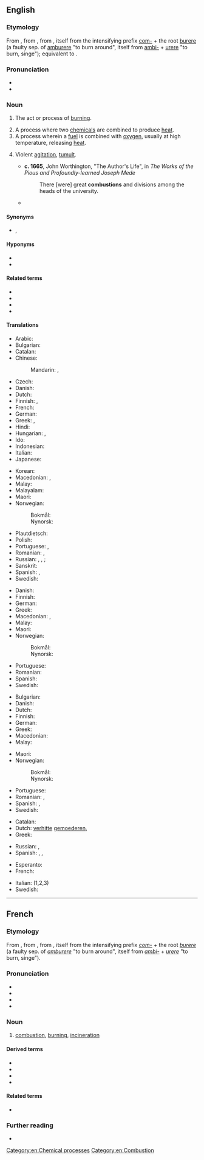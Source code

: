 {{also|combustión}}
==English==
{{wikipedia}}

===Etymology===
From {{uder|en|fro|combustion}}, from {{der|en|la|combustio}}, from {{m|la|comburere||to burn}}, itself from the intensifying prefix [[com-]] + the root [[burere]] (a faulty sep. of [[amburere]] "to burn around", itself from [[ambi-]] + [[urere]] "to burn, singe"); equivalent to {{suffix|en|combust|ion|nocat=1}}.

===Pronunciation===
* {{IPA|en|/kəmˈbʌs.t͡ʃən/}}
* {{audio|en|en-us-combustion.ogg|Audio (US)}}

===Noun===
{{en-noun|~}}

# {{lb|en|chemistry}} The act or process of [[burn]]ing.
# A process where two [[chemical]]s are combined to produce [[heat]].
# A process wherein a [[fuel]] is combined with [[oxygen]], usually at high temperature, releasing [[heat]].
# {{lb|en|figuratively}} Violent [[agitation]], [[tumult]].
#* '''c. 1665''', John Worthington, "The Author's Life", in ''The Works of the Pious and Profoundly-learned Joseph Mede''
#*: There [were] great '''combustions''' and divisions among the heads of the university.
#* {{RQ:Dryden Aureng-zebe|passage=But say from whence this new '''combustion''' springs.}}

====Synonyms====
* {{sense|act or process of burning}} {{l|en|incineration}}, {{l|en|cremation}}

====Hyponyms====
* {{l|en|deflagration}}
* {{l|en|detonation}}

====Related terms====
* {{l|en|combustible}}
* {{l|en|combustive}}
* {{l|en|combustor}}
* {{l|en|spontaneous combustion}}

====Translations====
{{trans-top|the act or process of burning}}
* Arabic: {{t|ar|اِحْتِرَاق|m}}
* Bulgarian: {{t|bg|горене|n}}
* Catalan: {{t+|ca|combustió|f}}
* Chinese:
*: Mandarin: {{t+|cmn|燃燒|sc=Hani}}, {{t+|cmn|燃烧|tr=ránshāo|sc=Hani}}
* Czech: {{t+|cs|spalování|n}}
* Danish: {{t|da|forbrænding|c}}
* Dutch: {{t+|nl|verbranding|f}}
* Finnish: {{t+|fi|palaminen}}, {{t|fi|palamisreaktio}}
* French: {{t+|fr|combustion}}
* German: {{t+|de|Verbrennung|f}}
* Greek: {{t+|el|καύση|f}}, {{t+|el|ανάφλεξη|f}}
* Hindi: {{t-needed|hi}}
* Hungarian: {{t+|hu|égés}} {{qualifier|process}}, {{t+|hu|égetés}} {{qualifier|act}}
* Ido: {{t+|io|kombusto}}
* Indonesian: {{t+|id|pembakaran}}
* Italian: {{t+|it|combustione|f}}
* Japanese: {{t+|ja|燃焼|tr=ねんしょう, nenshō|sc=Jpan}}
{{trans-mid}}
* Korean: {{t+|ko|연소(燃燒)}}
* Macedonian: {{t|mk|согорување|n}}, {{t|mk|горење|n}}
* Malay: {{t+|ms|pembakaran}}
* Malayalam: {{t+|ml|ജ്വലനം}}
* Maori: {{t|mi|ngingihatanga}}
* Norwegian:
*: Bokmål: {{t+|nb|forbrenning|m|f}}
*: Nynorsk: {{t|nn|forbrenning|f}}
* Plautdietsch: {{t|pdt|Braunt|n}}
* Polish: {{t+|pl|spalanie|n}}
* Portuguese: {{t+|pt|combustão|f}}, {{t+|pt|queima|f}}
* Romanian: {{t+|ro|combustie|f}}, {{t+|ro|ardere|f}}
* Russian: {{t+|ru|горе́ние|n}}, {{t+|ru|сгора́ние|n}}, {{t+|ru|возгора́ние|n}} {{qualifier|process}}; {{t+|ru|сжига́ние|n}} {{qualifier|act}}
* Sanskrit: {{t+|sa|ओष|m}}
* Spanish: {{t+|es|combustión|f}}, {{t+|es|quemado|m}}
* Swedish: {{t+|sv|förbränning|c}}
{{trans-bottom}}

{{trans-top|similar process where two chemicals are combined}}
* Danish: {{t|da|forbrænding|c}}
* Finnish: {{t+|fi|palaminen}}
* German: {{t+|de|Verbrennung|f}}
* Greek: {{t+|el|καύση|f}}
* Macedonian: {{t|mk|согорување|n}}, {{t|mk|палење|n}}
* Malay: {{t+|ms|pembakaran}}
* Maori: {{t|mi|ngingihatanga}}
* Norwegian:
*: Bokmål: {{t+|nb|forbrenning|m|f}}
*: Nynorsk: {{t|nn|forbrenning|f}}
{{trans-mid}}
* Portuguese: {{t+|pt|combustão|f}}
* Romanian: {{t+|ro|ardere|f}}
* Spanish: {{t+|es|reacción química|f}}
* Swedish: {{t+|sv|förbränning|c}}
{{trans-bottom}}

{{trans-top|process wherein a fuel is combined with oxygen}}
* Bulgarian: {{t|bg|изгаряне|n}}
* Danish: {{t|da|forbrænding|c}}
* Dutch: {{t+|nl|verbranding|f}}
* Finnish: {{t+|fi|palaminen}}
* German: {{t+|de|Verbrennung|f}}
* Greek: {{t+|el|καύση|f}}
* Macedonian: {{t|mk|согорување|n}}
* Malay: {{t+|ms|pembakaran}}
{{trans-mid}}
* Maori: {{t|mi|ngingihatanga}}
* Norwegian:
*: Bokmål: {{t+|nb|forbrenning|m|f}}
*: Nynorsk: {{t|nn|forbrenning|f}}
* Portuguese: {{t+|pt|combustão|f}}
* Romanian: {{t+|ro|ardere|f}}, {{t+|ro|oxidare|f}}
* Spanish: {{t+|es|combustión|f}}, {{t+|es|oxidación|f}}
* Swedish: {{t+|sv|förbränning|c}}
{{trans-bottom}}

{{trans-top|violent agitation, commotion}}
* Catalan: {{t|ca|convulsió|f}}
* Dutch: [[verhitte]] [[gemoederen]], {{t+|nl|commotie}}
* Greek: {{t+|el|ανάφλεξη|f}}
{{trans-mid}}
* Russian: {{t+|ru|возбужде́ние|n}}, {{t+|ru|волне́ние|n}}
* Spanish: {{t+|es|revuelta|f}}, {{t+|es|tumulto|m}}, {{t+|es|vorágine|f}}
{{trans-bottom}}

{{checktrans-top}}
* Esperanto: {{t-check|eo|brulado}}
* French: {{t+check|fr|combustion}}
{{trans-mid}}
* Italian: {{t+check|it|combustione|f}} (1,2,3)
* Swedish: {{t+check|sv|förbränning}}
{{trans-bottom}}

[[Category:en:Chemical processes]]
[[Category:en:Combustion]]

----

==French==

===Etymology===
From {{uder|fr|fro|combustion}}, from {{uder|fr|la|combustio}}, from {{m|la|comburere||to burn}}, itself from the intensifying prefix ''[[com-]]'' + the root ''[[burere]]'' (a faulty sep. of ''[[amburere]]'' "to burn around", itself from ''[[ambi-]]'' + ''[[urere]]'' "to burn, singe").

===Pronunciation===
* {{fr-IPA}}
* {{audio|fr|LL-Q150 (fra)-WikiLucas00-combustion.wav|Audio}}
* {{homophones|fr|combustions}}
* {{hyphenation|fr|com|bus|tion}}

===Noun===
{{fr-noun|f}}

# [[#English|combustion]], [[burning]], [[incineration]]

====Derived terms====
* {{l|fr|chambre de combustion}}
* {{l|fr|combustible}}
* {{l|fr|turbine à combustion}}
* {{l|fr|turbine à gaz de combustion}}

====Related terms====
* {{l|fr|comburant}}

===Further reading===
* {{R:TLFi}}

{{cln|fr|words suffixed with -tion}}